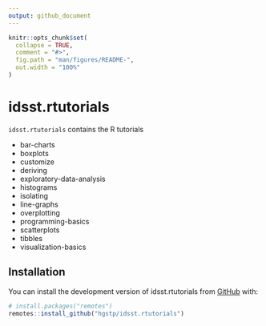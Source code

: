 ```yaml
---
output: github_document
---
```


<!-- README.md is generated from README.Rmd. Please edit that file -->

```r
knitr::opts_chunk$set(
  collapse = TRUE,
  comment = "#>",
  fig.path = "man/figures/README-",
  out.width = "100%"
)
```

# idsst.rtutorials

<!-- badges: start -->
<!-- badges: end -->

`idsst.rtutorials` contains the R tutorials

+ bar-charts
+ boxplots
+ customize
+ deriving
+ exploratory-data-analysis
+ histograms
+ isolating
+ line-graphs
+ overplotting
+ programming-basics
+ scatterplots
+ tibbles
+ visualization-basics


## Installation

You can install the development version of idsst.rtutorials from [GitHub](https://github.com/) with:

``` r
# install.packages("remotes")
remotes::install_github("hgstp/idsst.rtutorials")
```

